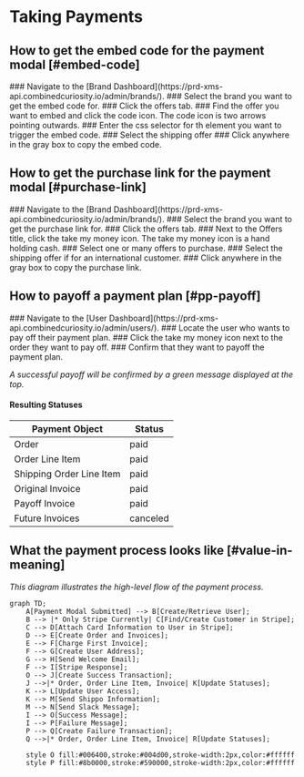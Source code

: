 
# Taking Payments

## How to get the embed code for the payment modal [#embed-code]

<Steps>
  ### Navigate to the [Brand Dashboard](https://prd-xms-api.combinedcuriosity.io/admin/brands/).
  ### Select the brand you want to get the embed code for.
  ### Click the offers tab.
  ### Find the offer you want to embed and click the code icon.
  The code icon is two arrows pointing outwards.
  ### Enter the css selector for th element you want to trigger the embed code.
  ### Select the shipping offer
  ### Click anywhere in the gray box to copy the embed code.
</Steps>

## How to get the purchase link for the payment modal [#purchase-link]

<Steps>
  ### Navigate to the [Brand Dashboard](https://prd-xms-api.combinedcuriosity.io/admin/brands/).
  ### Select the brand you want to get the purchase link for.
  ### Click the offers tab.
  ### Next to the Offers title, click the take my money icon.
  The take my money icon is a hand holding cash.
  ### Select one or many offers to purchase.
  ### Select the shipping offer if for an international customer.
  ### Click anywhere in the gray box to copy the purchase link.
</Steps>

## How to payoff a payment plan [#pp-payoff]

<Steps>
  ### Navigate to the [User Dashboard](https://prd-xms-api.combinedcuriosity.io/admin/users/).
  ### Locate the user who wants to pay off their payment plan.
  ### Click the take my money icon next to the order they want to pay off.
  ### Confirm that they want to payoff the payment plan.
</Steps>

_A successful payoff will be confirmed by a green message displayed at the top._

#### Resulting Statuses

| Payment Object            | Status   |
| ------------------------- | -------- |
| Order                     | paid     |
| Order Line Item           | paid     |
| Shipping Order Line Item  | paid     |
| Original Invoice          | paid     |
| Payoff Invoice            | paid     |
| Future Invoices           | canceled |

## What the payment process looks like [#value-in-meaning]

_This diagram illustrates the high-level flow of the payment process._

```mermaid
graph TD;
    A[Payment Modal Submitted] --> B[Create/Retrieve User];
    B --> |* Only Stripe Currently| C[Find/Create Customer in Stripe];
    C --> D[Attach Card Information to User in Stripe];
    D --> E[Create Order and Invoices];
    E --> F[Charge First Invoice];
    F --> G[Create User Address];
    G --> H[Send Welcome Email];
    F --> I[Stripe Response];
    O --> J[Create Success Transaction];
    J -->|* Order, Order Line Item, Invoice| K[Update Statuses];
    K --> L[Update User Access];
    K --> M[Send Shippo Information];
    M --> N[Send Slack Message];
    I --> O[Success Message];
    I --> P[Failure Message];
    P --> Q[Create Failure Transaction];
    Q -->|* Order, Order Line Item, Invoice| R[Update Statuses];

    style O fill:#006400,stroke:#004d00,stroke-width:2px,color:#ffffff
    style P fill:#8b0000,stroke:#590000,stroke-width:2px,color:#ffffff
```
